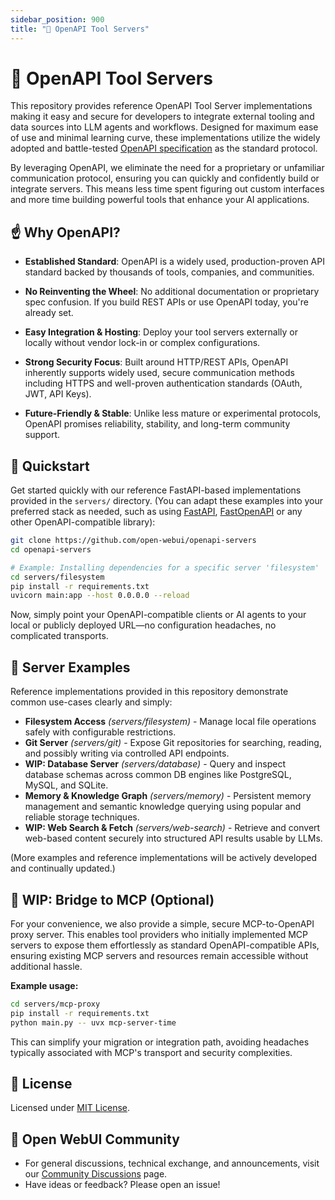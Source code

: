 ```yaml
---
sidebar_position: 900
title: "🔨 OpenAPI Tool Servers"
---
```




<TopBanners />

# 🌟 OpenAPI Tool Servers

This repository provides reference OpenAPI Tool Server implementations making it easy and secure for developers to integrate external tooling and data sources into LLM agents and workflows. Designed for maximum ease of use and minimal learning curve, these implementations utilize the widely adopted and battle-tested [OpenAPI specification](https://www.openapis.org/) as the standard protocol.

By leveraging OpenAPI, we eliminate the need for a proprietary or unfamiliar communication protocol, ensuring you can quickly and confidently build or integrate servers. This means less time spent figuring out custom interfaces and more time building powerful tools that enhance your AI applications.

## ☝️ Why OpenAPI?

- **Established Standard**: OpenAPI is a widely used, production-proven API standard backed by thousands of tools, companies, and communities.

- **No Reinventing the Wheel**: No additional documentation or proprietary spec confusion. If you build REST APIs or use OpenAPI today, you're already set.

- **Easy Integration & Hosting**: Deploy your tool servers externally or locally without vendor lock-in or complex configurations.

- **Strong Security Focus**: Built around HTTP/REST APIs, OpenAPI inherently supports widely used, secure communication methods including HTTPS and well-proven authentication standards (OAuth, JWT, API Keys).

- **Future-Friendly & Stable**: Unlike less mature or experimental protocols, OpenAPI promises reliability, stability, and long-term community support.

## 🚀 Quickstart

Get started quickly with our reference FastAPI-based implementations provided in the `servers/` directory. (You can adapt these examples into your preferred stack as needed, such as using [FastAPI](https://fastapi.tiangolo.com/), [FastOpenAPI](https://github.com/mr-fatalyst/fastopenapi) or any other OpenAPI-compatible library):

```bash
git clone https://github.com/open-webui/openapi-servers
cd openapi-servers

# Example: Installing dependencies for a specific server 'filesystem'
cd servers/filesystem
pip install -r requirements.txt
uvicorn main:app --host 0.0.0.0 --reload
```

Now, simply point your OpenAPI-compatible clients or AI agents to your local or publicly deployed URL—no configuration headaches, no complicated transports.

## 📂 Server Examples

Reference implementations provided in this repository demonstrate common use-cases clearly and simply:

- **Filesystem Access** _(servers/filesystem)_ - Manage local file operations safely with configurable restrictions.
- **Git Server** _(servers/git)_ - Expose Git repositories for searching, reading, and possibly writing via controlled API endpoints.
- **WIP: Database Server** _(servers/database)_ - Query and inspect database schemas across common DB engines like PostgreSQL, MySQL, and SQLite.
- **Memory & Knowledge Graph** _(servers/memory)_ - Persistent memory management and semantic knowledge querying using popular and reliable storage techniques.
- **WIP: Web Search & Fetch** _(servers/web-search)_ - Retrieve and convert web-based content securely into structured API results usable by LLMs.

(More examples and reference implementations will be actively developed and continually updated.)

## 🔌 WIP: Bridge to MCP (Optional)

For your convenience, we also provide a simple, secure MCP-to-OpenAPI proxy server. This enables tool providers who initially implemented MCP servers to expose them effortlessly as standard OpenAPI-compatible APIs, ensuring existing MCP servers and resources remain accessible without additional hassle.

**Example usage:**

```bash
cd servers/mcp-proxy
pip install -r requirements.txt
python main.py -- uvx mcp-server-time
```

This can simplify your migration or integration path, avoiding headaches typically associated with MCP's transport and security complexities.

## 📜 License

Licensed under [MIT License](LICENSE).

## 🌱 Open WebUI Community  

- For general discussions, technical exchange, and announcements, visit our [Community Discussions](https://github.com/open-webui/openapi-servers/discussions) page.
- Have ideas or feedback? Please open an issue!
